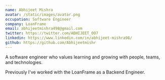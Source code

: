 ```yaml
---
name: Abhijeet Mishra
avatar: /static/images/avatar.png
occupation: Software Engineer
company: LoanFrame
email: abhijeetmishra498@gmail.com
twitter: https://twitter.com/ABHIJEET_OO7
linkedin: https://www.linkedin.com/in/abhijeet-mishra98/
github: https://github.com/Abhijeetmishr
---
```


A software engineer who values learning and growing with people, teams, and technologies.

Previously I've worked with the LoanFrame as a Backend Engineer.
